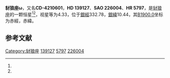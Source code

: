 {{Starbox begin
| name = 豺狼座ω
}}
{{Starbox observe
| epoch = [[J2000.0|J2000.0]]
| constell = [[豺狼座|豺狼座]]<ref name=SIMBAD>{{cite web
 | url=http://simbad.u-strasbg.fr/simbad/sim-id?Ident=HR+5797
 | title =Pulsating variable Star
 | publisher=Centre de Données astronomiques de Strasbourg
 | work=SIMBAD
 | accessdate=2012-07-13}}</ref><ref name=DATA>{{cite web
 | url=http://vizier.u-strasbg.fr/viz-bin/VizieR-5?-out.add=.&-source=5050&-corr=PK=HR&-out.max=9999&HR=5797
 | title=VizieR Detailed Page
 | accessdate=2012-07-13
 | archive-date=2016-03-05
 | archive-url=https://web.archive.org/web/20160305004316/http://vizier.u-strasbg.fr/viz-bin/VizieR-5?-out.add=.&-source=5050&-corr=PK=HR&-out.max=9999&HR=5797
 | dead-url=no
 }}</ref>
| 星官 = 
| ra = {{RA|15|38|3.2}}<ref name=SIMBAD /><ref name=DATA />
| dec = {{DEC|-42|34|3}}<ref name=SIMBAD /><ref name=DATA />
| appmag_v = 4.33<ref name=SIMBAD /><ref name=DATA />
}}
{{Starbox character
| class = K4.5III<ref name=SIMBAD /><ref name=DATA />
| b-v = 1.42<ref name=SIMBAD /><ref name=DATA />
| u-b = 1.72<ref name=SIMBAD /><ref name=DATA />
| r-i = 0.73<ref name=SIMBAD /><ref name=DATA />
| variable = 
}}
{{Starbox astrometry
| radial_v = 1.72
| prop_mo_ra = -7
| parallax = 0.017
| p_error = 
}}
{{Starbox catalog
| names =CD-4210601，[[SAO星表|SAO]] 226004，[[HD星表|HD]] 139127，[[HR星表|HR]] 5797}}
{{Starbox reference |Simbad=HR+5797}}
{{Starbox end}}

'''豺狼座ω'''，又名'''CD-4210601'''，'''HD 139127'''、'''SAO 226004'''、'''HR 5797'''，是[[豺狼座|豺狼座]]的一颗恒星<ref name=SIMBAD /><ref name=DATA />，视星等为4.33，位于[[銀道座標系|銀經]]332.78，[[銀道座標系|銀緯]]10.44，其[[B1900.0|B1900.0]]坐标为赤經{{RA|15|31|18.8}}，赤緯{{DEC|-42|10.44|21}}。

== 参考文献 ==
{{reflist}}

{{star-stub}}

{{豺狼座恒星}}
[[Category:豺狼座|Category:豺狼座]]
[[Category:HD和HDE天體|139127]]
[[Category:HR天體|5797]]
[[Category:SAO天體|226004]]